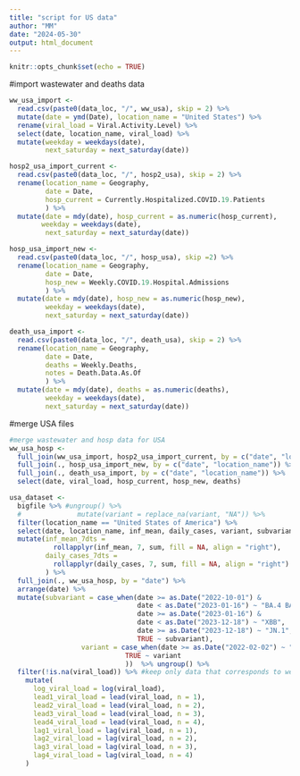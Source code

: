 ```yaml
---
title: "script for US data"
author: "MM"
date: "2024-05-30"
output: html_document
---
```


```r
knitr::opts_chunk$set(echo = TRUE)
```

#import wastewater and deaths data
```r

ww_usa_import <- 
  read.csv(paste0(data_loc, "/", ww_usa), skip = 2) %>%
  mutate(date = ymd(Date), location_name = "United States") %>%
  rename(viral_load = Viral.Activity.Level) %>%
  select(date, location_name, viral_load) %>% 
  mutate(weekday = weekdays(date),
         next_saturday = next_saturday(date))

hosp2_usa_import_current <- 
  read.csv(paste0(data_loc, "/", hosp2_usa), skip = 2) %>%
  rename(location_name = Geography,
         date = Date,
         hosp_current = Currently.Hospitalized.COVID.19.Patients
         ) %>%
  mutate(date = mdy(date), hosp_current = as.numeric(hosp_current),
        weekday = weekdays(date),
         next_saturday = next_saturday(date))

hosp_usa_import_new <- 
  read.csv(paste0(data_loc, "/", hosp_usa), skip =2) %>%
  rename(location_name = Geography,
         date = Date,
         hosp_new = Weekly.COVID.19.Hospital.Admissions
         ) %>%
  mutate(date = mdy(date), hosp_new = as.numeric(hosp_new),
         weekday = weekdays(date),
         next_saturday = next_saturday(date))

death_usa_import <- 
  read.csv(paste0(data_loc, "/", death_usa), skip = 2) %>%
  rename(location_name = Geography,
         date = Date,
         deaths = Weekly.Deaths,
         notes = Death.Data.As.Of
         ) %>%
  mutate(date = mdy(date), deaths = as.numeric(deaths), 
         weekday = weekdays(date),
         next_saturday = next_saturday(date))

```

#merge USA files
```r
#merge wastewater and hosp data for USA
ww_usa_hosp <-
  full_join(ww_usa_import, hosp2_usa_import_current, by = c("date", "location_name")) %>%
  full_join(., hosp_usa_import_new, by = c("date", "location_name")) %>%
  full_join(., death_usa_import, by = c("date", "location_name")) %>%
  select(date, viral_load, hosp_current, hosp_new, deaths) 

usa_dataset <- 
  bigfile %>% #ungroup() %>% 
  #              mutate(variant = replace_na(variant, "NA")) %>% 
  filter(location_name == "United States of America") %>%
  select(date, location_name, inf_mean, daily_cases, variant, subvariant) %>%
  mutate(inf_mean_7dts = 
           rollapplyr(inf_mean, 7, sum, fill = NA, align = "right"),
         daily_cases_7dts = 
           rollapplyr(daily_cases, 7, sum, fill = NA, align = "right")
         ) %>%
  full_join(., ww_usa_hosp, by = "date") %>%
  arrange(date) %>%
  mutate(subvariant = case_when(date >= as.Date("2022-10-01") &
                                date < as.Date("2023-01-16") ~ "BA.4 BA.5", 
                                date >= as.Date("2023-01-16") &
                                date < as.Date("2023-12-18") ~ "XBB", 
                                date >= as.Date("2023-12-18") ~ "JN.1",
                                TRUE ~ subvariant),
                  variant = case_when(date >= as.Date("2022-02-02") ~ "Omicron",
                             TRUE ~ variant
                             ))  %>% ungroup() %>%
  filter(!is.na(viral_load)) %>% #keep only data that corresponds to weekly wastewater data
    mutate(
      log_viral_load = log(viral_load),
      lead1_viral_load = lead(viral_load, n = 1),
      lead2_viral_load = lead(viral_load, n = 2),
      lead3_viral_load = lead(viral_load, n = 3),
      lead4_viral_load = lead(viral_load, n = 4),
      lag1_viral_load = lag(viral_load, n = 1),
      lag2_viral_load = lag(viral_load, n = 2),
      lag3_viral_load = lag(viral_load, n = 3),
      lag4_viral_load = lag(viral_load, n = 4)
    )

```
